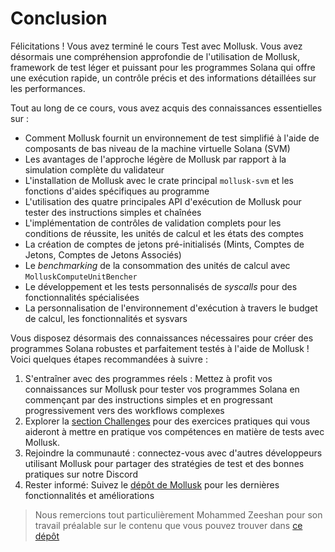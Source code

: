 
# Conclusion

Félicitations ! Vous avez terminé le cours Test avec Mollusk. Vous avez désormais une compréhension approfondie de l'utilisation de Mollusk, framework de test léger et puissant pour les programmes Solana qui offre une exécution rapide, un contrôle précis et des informations détaillées sur les performances.

<ArticleSection name="Ce que vous avez appris" id="what-you-learned" level="h2" />

Tout au long de ce cours, vous avez acquis des connaissances essentielles sur :
- Comment Mollusk fournit un environnement de test simplifié à l'aide de composants de bas niveau de la machine virtuelle Solana (SVM)
- Les avantages de l'approche légère de Mollusk par rapport à la simulation complète du validateur
- L'installation de Mollusk avec le crate principal `mollusk-svm` et les fonctions d'aides spécifiques au programme
- L'utilisation des quatre principales API d'exécution de Mollusk pour tester des instructions simples et chaînées
- L'implémentation de contrôles de validation complets pour les conditions de réussite, les unités de calcul et les états des comptes
- La création de comptes de jetons pré-initialisés (Mints, Comptes de Jetons, Comptes de Jetons Associés)
- Le *benchmarking* de la consommation des unités de calcul avec `MolluskComputeUnitBencher`
- Le développement et les tests personnalisés de *syscalls* pour des fonctionnalités spécialisées
- La personnalisation de l'environnement d'exécution à travers le budget de calcul, les fonctionnalités et sysvars

<ArticleSection name="Prochaines étapes" id="next-steps" level="h2" />

Vous disposez désormais des connaissances nécessaires pour créer des programmes Solana robustes et parfaitement testés à l'aide de Mollusk ! Voici quelques étapes recommandées à suivre :
1. S'entraîner avec des programmes réels : Mettez à profit vos connaissances sur Mollusk pour tester vos programmes Solana en commençant par des instructions simples et en progressant progressivement vers des workflows complexes
2. Explorer la [section Challenges](/en/challenges) pour des exercices pratiques qui vous aideront à mettre en pratique vos compétences en matière de tests avec Mollusk.
3. Rejoindre la communauté : connectez-vous avec d'autres développeurs utilisant Mollusk pour partager des stratégies de test et des bonnes pratiques sur notre Discord
4. Rester informé: Suivez le [dépôt de Mollusk](https://github.com/anza-xyz/mollusk) pour les dernières fonctionnalités et améliorations

> Nous remercions tout particulièrement Mohammed Zeeshan pour son travail préalable sur le contenu que vous pouvez trouver dans [ce dépôt](https://github.com/alizeeshan1234/mollusk_testing)